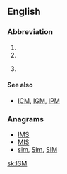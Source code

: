 {{also|ism|-ism|-ism-}}
==English==
{{wikipedia}}

===Abbreviation===
{{en-abbreviation}}

# {{abbreviation of|w:Imperial Service Order|Imperial Service Medal}}
# {{abbreviation of|w:Institute for Supply Management|Institute for Supply Management}}
# {{context|astronomy}} {{abbreviation of|w:interstellar medium|interstellar medium}}

====See also====
* {{sense|astronomy}} [[ICM]], [[IGM]], [[IPM]]

===Anagrams===
* [[IMS#English|IMS]] 
* [[MIS#English|MIS]]
* [[sim#English|sim]], [[Sim#English|Sim]], [[SIM#English|SIM]]

[[sk:ISM]]